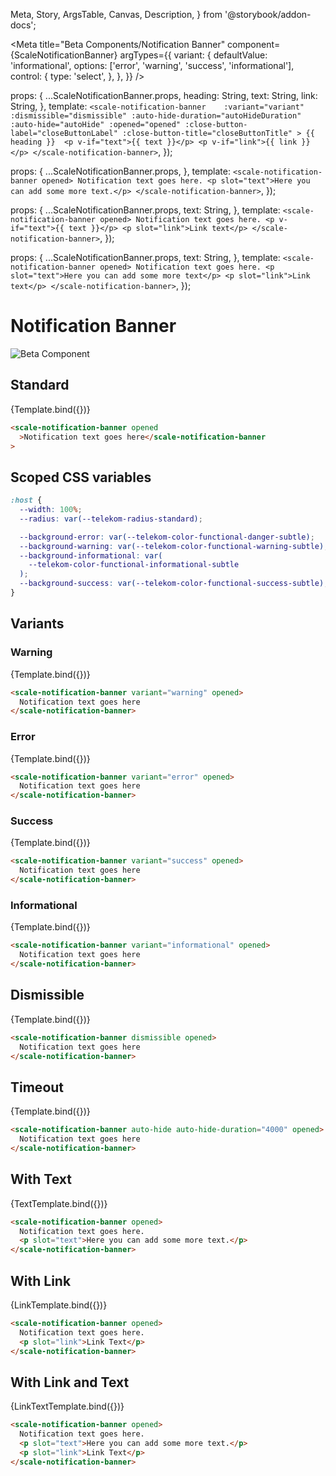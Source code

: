   Meta,
  Story,
  ArgsTable,
  Canvas,
  Description,
} from '@storybook/addon-docs';

<Meta
  title="Beta Components/Notification Banner"
  component={ScaleNotificationBanner}
  argTypes={{
    variant: {
      defaultValue: 'informational',
      options: ['error', 'warning', 'success', 'informational'],
      control: {
        type: 'select',
      },
    },
  }}
/>

  props: {
    ...ScaleNotificationBanner.props,
    heading: String,
    text: String,
    link: String,
  },
  template: `
    <scale-notification-banner   
      :variant="variant"
      :dismissible="dismissible"
      :auto-hide-duration="autoHideDuration"
      :auto-hide="autoHide"
      :opened="opened"
      :close-button-label="closeButtonLabel"
      :close-button-title="closeButtonTitle"
    >
      {{ heading }} 
      <p v-if="text">{{ text }}</p>
      <p v-if="link">{{ link }}</p>
    </scale-notification-banner>
  `,
});

  props: {
    ...ScaleNotificationBanner.props,
  },
  template: `
    <scale-notification-banner opened>
      Notification text goes here.
      <p slot="text">Here you can add some more text.</p>
    </scale-notification-banner>
  `,
});

  props: {
    ...ScaleNotificationBanner.props,
    text: String,
  },
  template: `
    <scale-notification-banner opened>
      Notification text goes here.
      <p v-if="text">{{ text }}</p>
      <p slot="link">Link text</p>
    </scale-notification-banner>
  `,
});

  props: {
    ...ScaleNotificationBanner.props,
    text: String,
  },
  template: `
    <scale-notification-banner opened>
      Notification text goes here.
      <p slot="text">Here you can add some more text</p>
      <p slot="link">Link text</p>
    </scale-notification-banner>
  `,
});

<div
  style={{
    display: 'inline-flex',
    alignItems: 'center',
    justifyContent: 'space-between',
    width: '100%',
  }}
>
  <h1>Notification Banner</h1>
  <img src="assets/beta.png" alt="Beta Component" />
</div>

## Standard

<Canvas withSource="none">
  <Story
    name="Standard"
    args={{
      opened: true,
      heading: 'Notification text goes here',
    }}
  >
    {Template.bind({})}
  </Story>
</Canvas>

<ArgsTable story="Standard" />

```html
<scale-notification-banner opened
  >Notification text goes here</scale-notification-banner
>
```

## Scoped CSS variables

```css
:host {
  --width: 100%;
  --radius: var(--telekom-radius-standard);

  --background-error: var(--telekom-color-functional-danger-subtle);
  --background-warning: var(--telekom-color-functional-warning-subtle);
  --background-informational: var(
    --telekom-color-functional-informational-subtle
  );
  --background-success: var(--telekom-color-functional-success-subtle);
}
```

## Variants

### Warning

<Canvas withSource="none">
  <Story
    name="Warning"
    args={{
      opened: true,
      variant: 'warning',
      heading: 'Notification text goes here',
    }}
  >
    {Template.bind({})}
  </Story>
</Canvas>

```html
<scale-notification-banner variant="warning" opened>
  Notification text goes here
</scale-notification-banner>
```

### Error

<Canvas withSource="none">
  <Story
    name="Error"
    args={{
      opened: true,
      variant: 'error',
      heading: 'Notification text goes here',
    }}
  >
    {Template.bind({})}
  </Story>
</Canvas>

```html
<scale-notification-banner variant="error" opened>
  Notification text goes here
</scale-notification-banner>
```

### Success

<Canvas withSource="none">
  <Story
    name="Success"
    args={{
      opened: true,
      variant: 'success',
      heading: 'Notification text goes here',
    }}
  >
    {Template.bind({})}
  </Story>
</Canvas>

```html
<scale-notification-banner variant="success" opened>
  Notification text goes here
</scale-notification-banner>
```

### Informational

<Canvas withSource="none">
  <Story
    name="Informational"
    args={{
      opened: true,
      variant: 'informational',
      heading: 'Notification text goes here',
    }}
  >
    {Template.bind({})}
  </Story>
</Canvas>

```html
<scale-notification-banner variant="informational" opened>
  Notification text goes here
</scale-notification-banner>
```

## Dismissible

<Canvas withSource="none">
  <Story
    name="Dismissible"
    args={{
      opened: true,
      dismissible: true,
      heading: 'Notification text goes here',
    }}
  >
    {Template.bind({})}
  </Story>
</Canvas>

```html
<scale-notification-banner dismissible opened>
  Notification text goes here
</scale-notification-banner>
```

## Timeout

<Canvas withSource="none">
  <Story
    name="Timeout"
    args={{
      opened: true,
      autoHideDuration: 4000,
      autoHide: true,
      heading: 'Notification text goes here',
    }}
  >
    {Template.bind({})}
  </Story>
</Canvas>

```html
<scale-notification-banner auto-hide auto-hide-duration="4000" opened>
  Notification text goes here
</scale-notification-banner>
```

## With Text

<Canvas withSource="none">
  <Story
    name="With Text"
    args={{
      opened: true,
    }}
  >
    {TextTemplate.bind({})}
  </Story>
</Canvas>

```html
<scale-notification-banner opened>
  Notification text goes here.
  <p slot="text">Here you can add some more text.</p>
</scale-notification-banner>
```

## With Link

<Canvas withSource="none">
  <Story
    name="With Link"
    args={{
      opened: true,
    }}
  >
    {LinkTemplate.bind({})}
  </Story>
</Canvas>

```html
<scale-notification-banner opened>
  Notification text goes here.
  <p slot="link">Link Text</p>
</scale-notification-banner>
```

## With Link and Text

<Canvas withSource="none">
  <Story
    name="With Link and Text"
    args={{
      opened: true,
    }}
  >
    {LinkTextTemplate.bind({})}
  </Story>
</Canvas>

```html
<scale-notification-banner opened>
  Notification text goes here.
  <p slot="text">Here you can add some more text.</p>
  <p slot="link">Link Text</p>
</scale-notification-banner>
```

